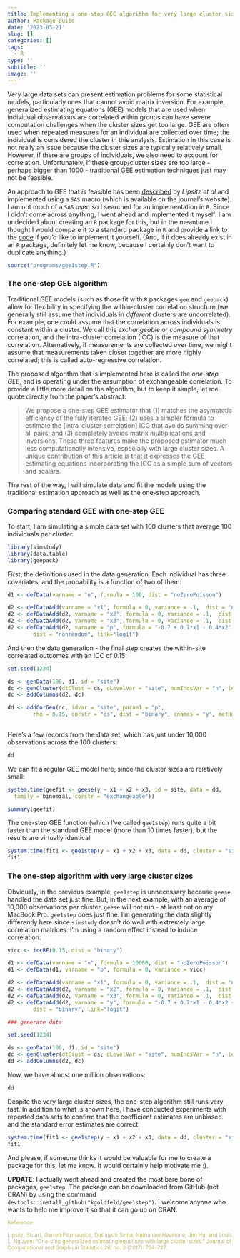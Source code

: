 ```yaml
---
title: Implementing a one-step GEE algorithm for very large cluster sizes in R
author: Package Build
date: '2023-03-21'
slug: []
categories: []
tags:
  - R
type: ''
subtitle: ''
image: ''
---
```


Very large data sets can present estimation problems for some statistical models, particularly ones that cannot avoid matrix inversion. For example, generalized estimating equations (GEE) models that are used when individual observations are correlated within groups can have severe computation challenges when the cluster sizes get too large. GEE are often used when repeated measures for an individual are collected over time; the individual is considered the cluster in this analysis. Estimation in this case is not really an issue because the cluster sizes are typically relatively small. However, if there are groups of individuals, we also need to account for  correlation. Unfortunately, if these group/cluster sizes are too large - perhaps bigger than 1000 - traditional GEE estimation techniques just may not be feasible. 

An approach to GEE that *is* feasible has been [described](https://www.tandfonline.com/doi/full/10.1080/10618600.2017.1321552){target="_blank"} by *Lipsitz et al* and implemented using a `SAS` macro (which is available on the journal's website). I am not much of a `SAS` user, so I searched for an implementation in `R`. Since I didn't come across anything, I went ahead and implemented it myself. I am undecided about creating an `R` package for this, but in the meantime I thought I would compare it to a standard package in `R` and provide a link to the [code](https://github.com/kgoldfeld/RDataGenBlog/blob/master/content/post/2023-03-21-implementing-a-1-step-gee-with-large-cluster-sizes-in-r/programs/gee1step.R){target="_blank"} if you'd like to implement it yourself. (And, if it does already exist in an `R` package, definitely let me know, because I certainly don't want to duplicate anything.) 

```r
source("programs/gee1step.R")
```

### The one-step GEE algorithm

Traditional GEE models (such as those fit with `R` packages `gee` and `geepack`) allow for flexibility in specifying the within-cluster correlation structure (we generally still assume that individuals in *different* clusters are uncorrelated). For example, one could assume that the correlation across individuals is constant within a cluster. We call this *exchangeable* or *compound symmetry* correlation, and the intra-cluster correlation (ICC) is the measure of that correlation. Alternatively, if measurements are collected over time, we might assume that measurements taken closer together are more highly correlated; this is called auto-regressive correlation. 

The proposed algorithm that is implemented here is called the *one-step GEE*, and is operating under the assumption of exchangeable correlation. To provide a little more detail on the algorithm, but to keep it simple, let me quote directly from the paper's abstract:

> We propose a one-step GEE estimator that (1) matches the asymptotic efficiency of the fully iterated GEE; (2) uses a simpler formula to estimate the [intra-cluster correlation] ICC that avoids summing over all pairs; and (3) completely avoids matrix multiplications and inversions. These three features make the proposed estimator much less computationally intensive, especially with large cluster sizes. A unique contribution of this article is that it expresses the GEE estimating equations incorporating the ICC as a simple sum of vectors and scalars.

The rest of the way, I will simulate data and fit the models using the traditional estimation approach as well as the one-step approach.

### Comparing standard GEE with one-step GEE

To start, I am simulating a simple data set with 100 clusters that average 100 individuals per cluster.

```r
library(simstudy)
library(data.table)
library(geepack)
```

First, the definitions used in the data generation. Each individual has three covariates, and the probability is a function of two of them:

```r
d1 <- defData(varname = "n", formula = 100, dist = "noZeroPoisson")

d2 <- defDataAdd(varname = "x1", formula = 0, variance = .1,  dist = "normal")
d2 <- defDataAdd(d2, varname = "x2", formula = 0, variance = .1,  dist = "normal")
d2 <- defDataAdd(d2, varname = "x3", formula = 0, variance = .1,  dist = "normal")
d2 <- defDataAdd(d2, varname = "p", formula = "-0.7 + 0.7*x1 - 0.4*x2", 
        dist = "nonrandom", link="logit")
```

And then the data generation - the final step creates the within-site correlated outcomes with an ICC of 0.15:

```r
set.seed(1234)

ds <- genData(100, d1, id = "site")
dc <- genCluster(dtClust = ds, cLevelVar = "site", numIndsVar = "n", level1ID = "id")
dc <- addColumns(d2, dc)

dd <- addCorGen(dc, idvar = "site", param1 = "p",
        rho = 0.15, corstr = "cs", dist = "binary", cnames = "y", method = "ep")
 
```

Here's a few records from the data set, which has just under 10,000 observations across the 100 clusters:

```r
dd
```

We can fit a regular GEE model here, since the cluster sizes are relatively small:

```r
system.time(geefit <- geese(y ~ x1 + x2 + x3, id = site, data = dd, 
  family = binomial, corstr = "exchangeable"))

summary(geefit)
```

The one-step GEE function (which I've called `gee1step`) runs quite a bit faster than the standard GEE model (more than 10 times faster), but the results are virtually identical.

```r
system.time(fit1 <- gee1step(y ~ x1 + x2 + x3, data = dd, cluster = "site"))
fit1
```

### The one-step algorithm with very large cluster sizes

Obviously, in the previous example, `gee1step` is unnecessary because `geese` handled the data set just fine. But, in the next example, with an average of 10,000 observations per cluster, `geese` will not run - at least not on my MacBook Pro. `gee1step` does just fine. I'm generating the data slightly differently here since `simstudy` doesn't do well with extremely large correlation matrices. I'm using a random effect instead to induce correlation:

```r
vicc <- iccRE(0.15, dist = "binary")

d1 <- defData(varname = "n", formula = 10000, dist = "noZeroPoisson")
d1 <- defData(d1, varname = "b", formula = 0, variance = vicc)

d2 <- defDataAdd(varname = "x1", formula = 0, variance = .1,  dist = "normal")
d2 <- defDataAdd(d2, varname = "x2", formula = 0, variance = .1,  dist = "normal")
d2 <- defDataAdd(d2, varname = "x3", formula = 0, variance = .1,  dist = "normal")
d2 <- defDataAdd(d2, varname = "y", formula = "-0.7 + 0.7*x1 - 0.4*x2 + b", 
        dist = "binary", link="logit")

### generate data

set.seed(1234)

ds <- genData(100, d1, id = "site")
dc <- genCluster(dtClust = ds, cLevelVar = "site", numIndsVar = "n", level1ID = "id")
dd <- addColumns(d2, dc)
```

Now, we have almost one million observations:

```r
dd
```

Despite the very large cluster sizes, the one-step algorithm still runs very fast. In addition to what is shown here, I have conducted experiments with repeated data sets to confirm that the coefficient estimates are unbiased and the standard error estimates are correct.

```r
system.time(fit1 <- gee1step(y ~ x1 + x2 + x3, data = dd, cluster = "site"))
fit1
```

And please, if someone thinks it would be valuable for me to create a package for this, let me know. It would certainly help motivate me :).

**UPDATE**: I actually went ahead and created the most bare bone of packages, `gee1step`. The package can be downloaded from GitHub (not CRAN) by using the command `devtools::install_github("kgoldfeld/gee1step")`. I welcome anyone who wants to help me improve it so that it can go up on CRAN.

<p><small><font color="darkkhaki">
Reference:

Lipsitz, Stuart, Garrett Fitzmaurice, Debajyoti Sinha, Nathanael Hevelone, Jim Hu, and Louis L. Nguyen. "One-step generalized estimating equations with large cluster sizes." Journal of Computational and Graphical Statistics 26, no. 3 (2017): 734-737.

</font></small></p>

<br>
